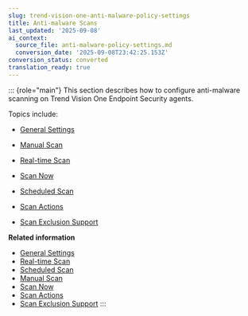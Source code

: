 ```yaml
---
slug: trend-vision-one-anti-malware-policy-settings
title: Anti-malware Scans
last_updated: '2025-09-08'
ai_context:
  source_file: anti-malware-policy-settings.md
  conversion_date: '2025-09-08T23:42:25.153Z'
conversion_status: converted
translation_ready: true
---
```


::: {role="main"}
This section describes how to configure anti-malware scanning on Trend Vision One Endpoint Security agents.

Topics include:

- [General Settings](scan-method-types.mdx)

- [Manual Scan](manual-scan.mdx)

- [Real-time Scan](real-time-scan-epp.mdx)

- [Scan Now](scan-now.mdx)

- [Scheduled Scan](scheduled-scan.mdx)

- [Scan Actions](scan-actions-define.mdx)

- [Scan Exclusion Support](scan-exclusion-support.mdx)

**Related information**

- [General Settings](scan-method-types.mdx)
- [Real-time Scan](real-time-scan-epp.mdx)
- [Scheduled Scan](scheduled-scan.mdx)
- [Manual Scan](manual-scan.mdx)
- [Scan Now](scan-now.mdx)
- [Scan Actions](scan-actions-define.mdx)
- [Scan Exclusion Support](scan-exclusion-support.mdx)
:::
